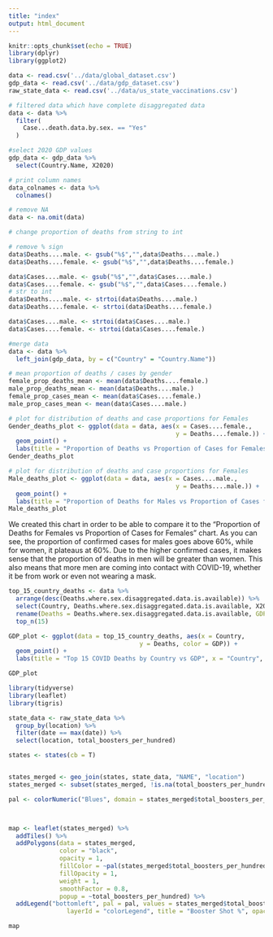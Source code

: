 ```yaml
---
title: "index"
output: html_document
---
```


```r
knitr::opts_chunk$set(echo = TRUE)
library(dplyr)
library(ggplot2)

data <- read.csv('../data/global_dataset.csv') 
gdp_data <- read.csv('../data/gdp_dataset.csv') 
raw_state_data <- read.csv('../data/us_state_vaccinations.csv') 

# filtered data which have complete disaggregated data
data <- data %>%
  filter(
    Case...death.data.by.sex. == "Yes"
  )

#select 2020 GDP values
gdp_data <- gdp_data %>%
  select(Country.Name, X2020)

# print column names
data_colnames <- data %>%
  colnames()

# remove NA
data <- na.omit(data)

# change proportion of deaths from string to int

# remove % sign
data$Deaths....male. <- gsub("%$","",data$Deaths....male.)
data$Deaths....female. <- gsub("%$","",data$Deaths....female.)

data$Cases....male. <- gsub("%$","",data$Cases....male.)
data$Cases....female. <- gsub("%$","",data$Cases....female.)
# str to int
data$Deaths....male. <- strtoi(data$Deaths....male.)
data$Deaths....female. <- strtoi(data$Deaths....female.)

data$Cases....male. <- strtoi(data$Cases....male.)
data$Cases....female. <- strtoi(data$Cases....female.)

#merge data
data <- data %>%
  left_join(gdp_data, by = c("Country" = "Country.Name"))

# mean proportion of deaths / cases by gender
female_prop_deaths_mean <- mean(data$Deaths....female.)
male_prop_deaths_mean <- mean(data$Deaths....male.)
female_prop_cases_mean <- mean(data$Cases....female.)
male_prop_cases_mean <- mean(data$Cases....male.)
```


```r
# plot for distribution of deaths and case proportions for Females
Gender_deaths_plot <- ggplot(data = data, aes(x = Cases....female.,
                                              y = Deaths....female.)) +
  geom_point() +
  labs(title = "Proportion of Deaths vs Proportion of Cases for Females", x = "Proportion of confirmed cases Female (%)", y = "Proportion of deaths in confirmed cases Female (%)")
Gender_deaths_plot
``` 


```r
# plot for distribution of deaths and case proportions for Females
Male_deaths_plot <- ggplot(data = data, aes(x = Cases....male.,
                                              y = Deaths....male.)) +
  geom_point() +
  labs(title = "Proportion of Deaths for Males vs Proportion of Cases for Males", x = "Proportion of confirmed cases Male (%)", y = "Proportion of deaths in confirmed cases Male (%)")
Male_deaths_plot
``` 
We created this chart in order to be able to compare it to the "Proportion of Deaths for Females vs Proportion of Cases for Females" chart. As you can see, the proportion of confirmed cases for males goes above 60%, while for women, it plateaus at 60%. Due to the higher confirmed cases, it makes sense that the proportion of deaths in men will be greater than women. This also means that more men are coming into contact with COVID-19, whether it be from work or even not wearing a mask.

```r
top_15_country_deaths <- data %>%
  arrange(desc(Deaths.where.sex.disaggregated.data.is.available)) %>%
  select(Country, Deaths.where.sex.disaggregated.data.is.available, X2020) %>%
  rename(Deaths = Deaths.where.sex.disaggregated.data.is.available, GDP = X2020) %>%
  top_n(15)

GDP_plot <- ggplot(data = top_15_country_deaths, aes(x = Country,
                                    y = Deaths, color = GDP)) +
  geom_point() +
  labs(title = "Top 15 COVID Deaths by Country vs GDP", x = "Country", y = "Deaths from COVID") + theme(axis.text.x = element_text(angle = 90))

GDP_plot
``` 


```r
library(tidyverse)
library(leaflet)
library(tigris)

state_data <- raw_state_data %>% 
  group_by(location) %>% 
  filter(date == max(date)) %>% 
  select(location, total_boosters_per_hundred)

states <- states(cb = T)


states_merged <- geo_join(states, state_data, "NAME", "location")
states_merged <- subset(states_merged, !is.na(total_boosters_per_hundred))

pal <- colorNumeric("Blues", domain = states_merged$total_boosters_per_hundred)



map <- leaflet(states_merged) %>%
  addTiles() %>% 
  addPolygons(data = states_merged,
              color = "black",
              opacity = 1,
              fillColor = ~pal(states_merged$total_boosters_per_hundred),
              fillOpacity = 1, 
              weight = 1, 
              smoothFactor = 0.8,
              popup = ~total_boosters_per_hundred) %>% 
  addLegend("bottomleft", pal = pal, values = states_merged$total_boosters_per_hundred, 
                layerId = "colorLegend", title = "Booster Shot %", opacity = 1)

map

```



